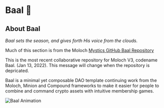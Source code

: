 
# Baal 👺

## About Baal

_Baal sets the season, and gives forth His voice from the clouds._

Much of this section is from the Moloch [Mystics GitHub Baal Repository](https://github.com/Moloch-Mystics/Baal)

This is the most recent collaborative repository for Moloch V3, codename Baal. (Jan 13, 2022). This message will change when the repository is depricated.

Baal is a minimal yet composable DAO template continuing work from the Moloch, Minion and Compound frameworks to make it easier for people to combine and command crypto assets with intuitive membership games.

<Image src="/baal.gif" alt="Baal Animation" width={500} height={500} />
